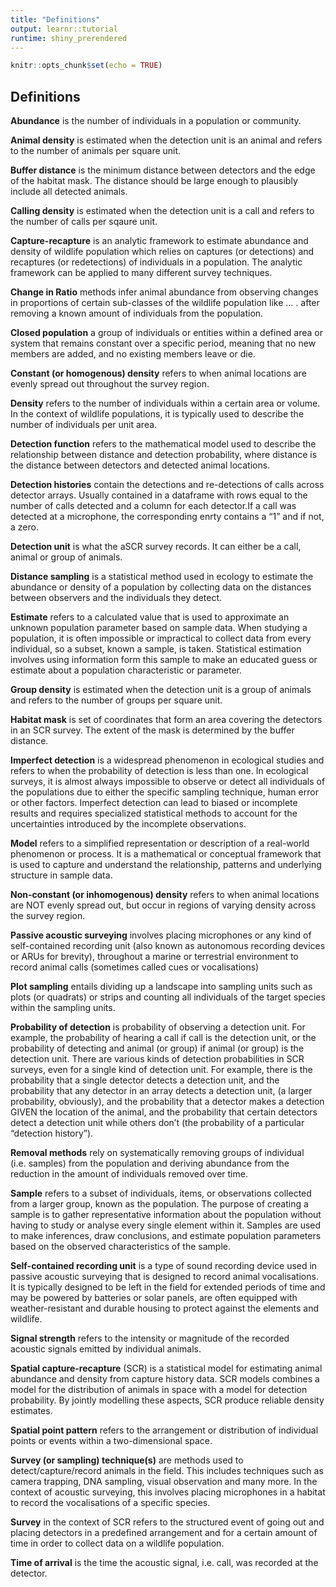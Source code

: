 ```yaml
---
title: "Definitions"
output: learnr::tutorial
runtime: shiny_prerendered
---
```


```r
knitr::opts_chunk$set(echo = TRUE)
```

## Definitions 

**Abundance** is the number of individuals in a population or community.

**Animal density** is estimated when the detection unit is an animal and refers to the number of animals per square unit. 

**Buffer distance** is the minimum distance between detectors and the edge of the habitat mask. The distance should be large enough to plausibly include all detected animals. 

**Calling density** is estimated when the detection unit is a call and refers to the number of calls per sqaure unit. 

**Capture-recapture** is an analytic framework to estimate abundance and density of wildlife population which relies on captures (or detections) and recaptures (or redetections) of individuals in a population. The analytic framework can be applied to many different survey techniques. 

**Change in Ratio** methods infer animal abundance from observing changes in proportions of certain sub-classes of the wildlife population like ... . after removing a known amount of individuals from the population. 

**Closed population** a group of individuals or entities within a defined area or system that remains constant over a specific period, meaning that no new members are added, and no existing members leave or die.

**Constant (or homogenous) density** refers to when animal locations are evenly spread out throughout the survey region. 

**Density** refers to the number of individuals within a certain area or volume. In the context of wildlife populations, it is typically used to describe the number of individuals per unit area.

**Detection function** refers to the mathematical model used to describe the relationship between distance and detection probability, where distance is the distance between detectors and detected animal locations. 

**Detection histories** contain the detections and re-detections of calls across detector arrays. Usually contained in a dataframe with rows equal to the number of calls detected and a column for each detector.If a call was detected at a microphone, the corresponding enrty contains a "1" and if not, a zero.

**Detection unit** is what the aSCR survey records. It can either be a call, animal or group of animals. 

**Distance sampling** is a statistical method used in ecology to estimate the abundance or density of a population by collecting data on the distances between observers and the individuals they detect.

**Estimate** refers to a calculated value that is used to approximate an unknown population parameter based on sample data.  When studying a population, it is often impossible or impractical to collect data from every individual, so a subset, known a sample, is taken. Statistical estimation involves using information form this sample to make an educated guess or estimate about a population characteristic or parameter. 

**Group density** is estimated when the detection unit is a group of animals and refers to the number of groups per square unit. 

**Habitat mask** is set of coordinates that form an area covering the detectors in an SCR survey. The extent of the mask is determined by the buffer distance. 

**Imperfect detection** is a widespread phenomenon in ecological studies and refers to when the probability of detection is less than one. In ecological surveys, it is almost always impossible to observe or detect all individuals of the populations due to either the specific sampling technique, human error or other factors. Imperfect detection can lead to biased or incomplete results and requires specialized statistical methods to account for the uncertainties introduced by the incomplete observations.

**Model** refers to a simplified representation or description of a real-world phenomenon or process. It is a mathematical or conceptual framework that is used to capture and understand the relationship, patterns and underlying structure in sample data. 

**Non-constant (or inhomogenous) density** refers to when animal locations are NOT evenly spread out, but occur in regions of varying density across the survey region. 

**Passive acoustic surveying** involves placing microphones or any kind of self-contained recording unit (also known as autonomous recording devices or ARUs for brevity), throughout a marine or terrestrial environment to record animal calls (sometimes called cues or vocalisations)

**Plot sampling** entails dividing up a landscape into sampling units such as plots (or quadrats) or strips and counting all individuals of the target species within the sampling units. 

**Probability of detection**  is probability of observing a detection unit. For example, the probability of hearing a call if call is the detection unit, or the probability of detecting and animal (or group) if animal (or group) is the detection unit. There are various kinds of detection probabilities in SCR surveys, even for a single kind of detection unit. For example, there is the probability that a single detector detects a detection unit, and the probability that any detector in an array detects a detection unit, (a larger probability, obviously), and the probability that a detector makes a detection GIVEN the location of the animal, and the probability that certain detectors detect a detection unit while others don't (the probability of a particular "detection history").

**Removal methods** rely on systematically removing groups of individual (i.e. samples) from the population and deriving abundance from the reduction in the amount of individuals removed over time. 

**Sample** refers to a subset of individuals, items, or observations collected from a larger group, known as the population. The purpose of creating a sample is to gather representative information about the population without having to study or analyse every single element within it. Samples are used to make inferences, draw conclusions, and estimate population parameters based on the observed characteristics of the sample. 

**Self-contained recording unit**  is a type of sound recording device used in passive acoustic surveying that is designed to record animal vocalisations. It is typically designed to be left in the field for extended periods of time and may be powered by batteries or solar panels, are often equipped with weather-resistant and durable housing to protect against the elements and wildlife. 

**Signal strength** refers to the intensity or magnitude of the recorded acoustic signals emitted by individual animals. 

**Spatial capture-recapture** (SCR) is a statistical model for estimating animal abundance and density from capture history data. SCR models combines a model for the distribution of animals in space with a model for detection probability. By jointly modelling these aspects, SCR produce reliable density estimates. 

**Spatial point pattern** refers to the arrangement or distribution of individual points or events within a two-dimensional space.

**Survey (or sampling) technique(s)** are methods used to detect/capture/record animals in the field. This includes techniques such as camera trapping, DNA sampling, visual observation and many more. In the context of acoustic surveying, this involves placing microphones in a habitat to record the vocalisations of a specific species. 

**Survey** in the context of SCR refers to the structured event of going out and placing detectors in a predefined arrangement and for a certain amount of time in order to collect data on a wildlife population. 

**Time of arrival** is the  time the acoustic signal, i.e. call, was recorded at the detector. 
